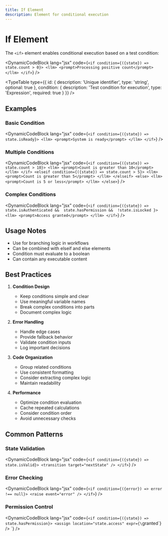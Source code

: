 ```yaml
---
title: If Element
description: Element for conditional execution
---
```



# If Element

The `<if>` element enables conditional execution based on a test condition:

<DynamicCodeBlock lang="jsx" code={`<if condition={({state}) => state.count > 0}>
  <llm>
    <prompt>Processing positive count</prompt>
  </llm>
</if>`} />

<TypeTable
  type={{
    id: {
      description: 'Unique identifier',
      type: 'string',
      optional: true
    },
    condition: {
      description: 'Test condition for execution',
      type: 'Expression',
      required: true
    }
  }}
/>

## Examples

### Basic Condition

<DynamicCodeBlock lang="jsx" code={`<if condition={({state}) => state.isReady}>
  <llm>
    <prompt>System is ready</prompt>
  </llm>
</if>`} />

### Multiple Conditions

<DynamicCodeBlock lang="jsx" code={`<if condition={({state}) => state.count > 10}>
  <llm>
    <prompt>Count is greater than 10</prompt>
  </llm>
</if>
<elseif condition={({state}) => state.count > 5}>
  <llm>
    <prompt>Count is greater than 5</prompt>
  </llm>
</elseif>
<else>
  <llm>
    <prompt>Count is 5 or less</prompt>
  </llm>
</else>`} />

### Complex Conditions

<DynamicCodeBlock lang="jsx" code={`<if condition={({state}) => 
  state.isAuthenticated && 
  state.hasPermission && 
  !state.isLocked
}>
  <llm>
    <prompt>Access granted</prompt>
  </llm>
</if>`} />

## Usage Notes

- Use for branching logic in workflows
- Can be combined with elseif and else elements
- Condition must evaluate to a boolean
- Can contain any executable content

## Best Practices

1. **Condition Design**
   - Keep conditions simple and clear
   - Use meaningful variable names
   - Break complex conditions into parts
   - Document complex logic

2. **Error Handling**
   - Handle edge cases
   - Provide fallback behavior
   - Validate condition inputs
   - Log important decisions

3. **Code Organization**
   - Group related conditions
   - Use consistent formatting
   - Consider extracting complex logic
   - Maintain readability

4. **Performance**
   - Optimize condition evaluation
   - Cache repeated calculations
   - Consider condition order
   - Avoid unnecessary checks

## Common Patterns

### State Validation

<DynamicCodeBlock lang="jsx" code={`<if condition={({state}) => state.isValid}>
  <transition target="nextState" />
</if>`} />

### Error Checking

<DynamicCodeBlock lang="jsx" code={`<if condition={({error}) => error !== null}>
  <raise event="error" />
</if>`} />

### Permission Control

<DynamicCodeBlock lang="jsx" code={`<if condition={({state}) => state.hasPermission}>
  <assign location="state.access" expr={\`granted\`} />
<else>
  <raise event="accessDenied" />
</else>
</if>`} />
